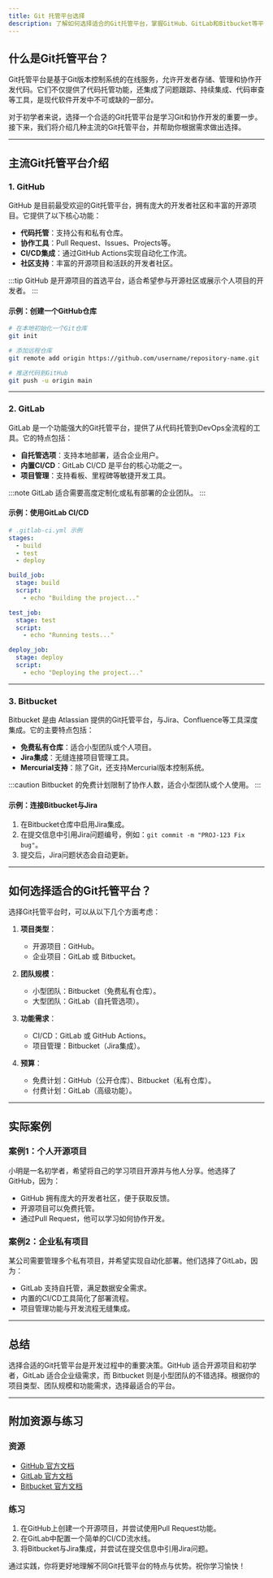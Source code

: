 ```yaml
---
title: Git 托管平台选择
description: 了解如何选择适合的Git托管平台，掌握GitHub、GitLab和Bitbucket等平台的特点与适用场景，帮助初学者更好地管理代码。
---
```


## 什么是Git托管平台？

Git托管平台是基于Git版本控制系统的在线服务，允许开发者存储、管理和协作开发代码。它们不仅提供了代码托管功能，还集成了问题跟踪、持续集成、代码审查等工具，是现代软件开发中不可或缺的一部分。

对于初学者来说，选择一个合适的Git托管平台是学习Git和协作开发的重要一步。接下来，我们将介绍几种主流的Git托管平台，并帮助你根据需求做出选择。

---

## 主流Git托管平台介绍

### 1. GitHub

GitHub 是目前最受欢迎的Git托管平台，拥有庞大的开发者社区和丰富的开源项目。它提供了以下核心功能：

- **代码托管**：支持公有和私有仓库。
- **协作工具**：Pull Request、Issues、Projects等。
- **CI/CD集成**：通过GitHub Actions实现自动化工作流。
- **社区支持**：丰富的开源项目和活跃的开发者社区。

:::tip
GitHub 是开源项目的首选平台，适合希望参与开源社区或展示个人项目的开发者。
:::

#### 示例：创建一个GitHub仓库

```bash
# 在本地初始化一个Git仓库
git init

# 添加远程仓库
git remote add origin https://github.com/username/repository-name.git

# 推送代码到GitHub
git push -u origin main
```

---

### 2. GitLab

GitLab 是一个功能强大的Git托管平台，提供了从代码托管到DevOps全流程的工具。它的特点包括：

- **自托管选项**：支持本地部署，适合企业用户。
- **内置CI/CD**：GitLab CI/CD 是平台的核心功能之一。
- **项目管理**：支持看板、里程碑等敏捷开发工具。

:::note
GitLab 适合需要高度定制化或私有部署的企业团队。
:::

#### 示例：使用GitLab CI/CD

```yaml
# .gitlab-ci.yml 示例
stages:
  - build
  - test
  - deploy

build_job:
  stage: build
  script:
    - echo "Building the project..."

test_job:
  stage: test
  script:
    - echo "Running tests..."

deploy_job:
  stage: deploy
  script:
    - echo "Deploying the project..."
```

---

### 3. Bitbucket

Bitbucket 是由 Atlassian 提供的Git托管平台，与Jira、Confluence等工具深度集成。它的主要特点包括：

- **免费私有仓库**：适合小型团队或个人项目。
- **Jira集成**：无缝连接项目管理工具。
- **Mercurial支持**：除了Git，还支持Mercurial版本控制系统。

:::caution
Bitbucket 的免费计划限制了协作人数，适合小型团队或个人使用。
:::

#### 示例：连接Bitbucket与Jira

1. 在Bitbucket仓库中启用Jira集成。
2. 在提交信息中引用Jira问题编号，例如：`git commit -m "PROJ-123 Fix bug"`。
3. 提交后，Jira问题状态会自动更新。

---

## 如何选择适合的Git托管平台？

选择Git托管平台时，可以从以下几个方面考虑：

1. **项目类型**：
   - 开源项目：GitHub。
   - 企业项目：GitLab 或 Bitbucket。

2. **团队规模**：
   - 小型团队：Bitbucket（免费私有仓库）。
   - 大型团队：GitLab（自托管选项）。

3. **功能需求**：
   - CI/CD：GitLab 或 GitHub Actions。
   - 项目管理：Bitbucket（Jira集成）。

4. **预算**：
   - 免费计划：GitHub（公开仓库）、Bitbucket（私有仓库）。
   - 付费计划：GitLab（高级功能）。

---

## 实际案例

### 案例1：个人开源项目

小明是一名初学者，希望将自己的学习项目开源并与他人分享。他选择了GitHub，因为：

- GitHub 拥有庞大的开发者社区，便于获取反馈。
- 开源项目可以免费托管。
- 通过Pull Request，他可以学习如何协作开发。

### 案例2：企业私有项目

某公司需要管理多个私有项目，并希望实现自动化部署。他们选择了GitLab，因为：

- GitLab 支持自托管，满足数据安全需求。
- 内置的CI/CD工具简化了部署流程。
- 项目管理功能与开发流程无缝集成。

---

## 总结

选择合适的Git托管平台是开发过程中的重要决策。GitHub 适合开源项目和初学者，GitLab 适合企业级需求，而 Bitbucket 则是小型团队的不错选择。根据你的项目类型、团队规模和功能需求，选择最适合的平台。

---

## 附加资源与练习

### 资源
- [GitHub 官方文档](https://docs.github.com/)
- [GitLab 官方文档](https://docs.gitlab.com/)
- [Bitbucket 官方文档](https://support.atlassian.com/bitbucket-cloud/)

### 练习
1. 在GitHub上创建一个开源项目，并尝试使用Pull Request功能。
2. 在GitLab中配置一个简单的CI/CD流水线。
3. 将Bitbucket与Jira集成，并尝试在提交信息中引用Jira问题。

通过实践，你将更好地理解不同Git托管平台的特点与优势。祝你学习愉快！